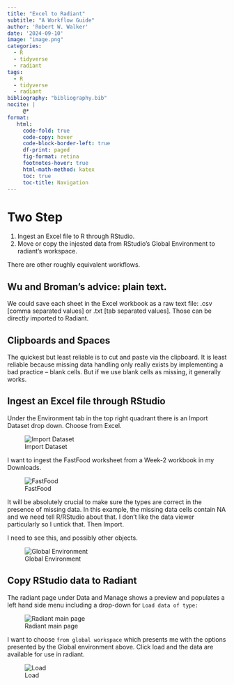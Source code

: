 ```yaml
---
title: "Excel to Radiant"
subtitle: "A Workflow Guide"
author: 'Robert W. Walker'
date: '2024-09-10'
image: "image.png"
categories:
  - R
  - tidyverse
  - radiant
tags:
  - R
  - tidyverse
  - radiant
bibliography: "bibliography.bib"
nocite: |
     @*
format: 
   html:
     code-fold: true
     code-copy: hover
     code-block-border-left: true
     df-print: paged
     fig-format: retina
     footnotes-hover: true
     html-math-method: katex
     toc: true
     toc-title: Navigation
---
```


# Two Step

1.  Ingest an Excel file to R through RStudio.
2.  Move or copy the injested data from RStudio's Global Environment to radiant's workspace.

There are other roughly equivalent workflows. 

::: {.callout-tip}
## Wu and Broman's advice: plain text.

We could save each sheet in the Excel workbook as a raw text file: .csv [comma separated values] or .txt [tab separated values]. Those can be directly imported to Radiant. 
:::

::: {.callout-important}
## Clipboards and Spaces

The quickest but least reliable is to cut and paste via the clipboard. It is least reliable because missing data handling only really exists by implementing a bad practice -- blank cells. But if we use blank cells as missing, it generally works.
:::

## Ingest an Excel file through RStudio

Under the Environment tab in the top right quadrant there is an Import Dataset drop down. Choose from Excel.

![Import Dataset](./img/Screenshot 2024-09-10 at 10.49.00 AM.png)

I want to ingest the FastFood worksheet from a Week-2 workbook in my Downloads.

![FastFood](./img/Screenshot 2024-09-10 at 10.50.01 AM.png)


It will be absolutely crucial to make sure the types are correct in the presence of missing data.  In this example, the missing data cells contain NA and we need tell R/RStudio about that.  I don't like the data viewer particularly so I untick that.  Then Import.

I need to see this, and possibly other objects.

![Global Environment](./img/Screenshot 2024-09-10 at 10.57.02 AM.png)

## Copy RStudio data to Radiant

The radiant page under Data and Manage shows a preview and populates a left hand side menu including a drop-down for `Load data of type:`

![Radiant main page](./img/Screenshot 2024-09-10 at 10.54.41 AM.png)

I want to choose `from global workspace` which presents me with the options presented by the Global environment above.  Click load and the data are available for use in radiant.

![Load](./img/Screenshot 2024-09-10 at 10.58.23 AM.png)
